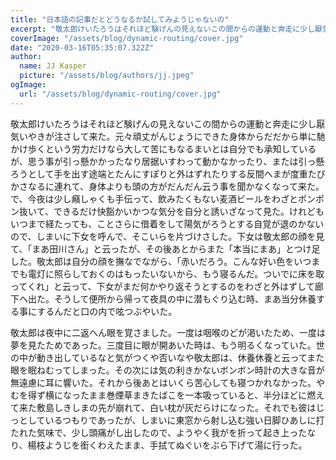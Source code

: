 ```yaml
---
title: "日本語の記事だとどうなるか試してみようじゃないの"
excerpt: "敬太郎けいたろうはそれほど験げんの見えないこの間からの運動と奔走に少し厭気いやきが注さして来た。元々頑丈がんじょうにできた身体からだだから単に馳かけ歩くという労力だけなら大して苦にもなるまいとは自分でも承知しているが、思う事が引っ懸かかったなり居据いすわって動かなかったり、または引っ懸ろうとして手を出す途端とたんにすぽりと外はずれ"
coverImage: "/assets/blog/dynamic-routing/cover.jpg"
date: "2020-03-16T05:35:07.322Z"
author:
  name: JJ Kasper
  picture: "/assets/blog/authors/jj.jpeg"
ogImage:
  url: "/assets/blog/dynamic-routing/cover.jpg"
---
```


敬太郎けいたろうはそれほど験げんの見えないこの間からの運動と奔走に少し厭気いやきが注さして来た。元々頑丈がんじょうにできた身体からだだから単に馳かけ歩くという労力だけなら大して苦にもなるまいとは自分でも承知しているが、思う事が引っ懸かかったなり居据いすわって動かなかったり、または引っ懸ろうとして手を出す途端とたんにすぽりと外はずれたりする反間へまが度重たびかさなるに連れて、身体よりも頭の方がだんだん云う事を聞かなくなって来た。で、今夜は少し癪しゃくも手伝って、飲みたくもない麦酒ビールをわざとポンポン抜いて、できるだけ快豁かいかつな気分を自分と誘いざなって見た。けれどもいつまで経たっても、ことさらに借着をして陽気がろうとする自覚が退のかないので、しまいに下女を呼んで、そこいらを片づけさした。下女は敬太郎の顔を見て、「まあ田川さん」と云ったが、その後あとからまた「本当にまあ」とつけ足した。敬太郎は自分の顔を撫なでながら、「赤いだろう。こんな好い色をいつまでも電灯に照らしておくのはもったいないから、もう寝るんだ。ついでに床を取ってくれ」と云って、下女がまだ何かやり返そうとするのをわざと外はずして廊下へ出た。そうして便所から帰って夜具の中に潜もぐり込む時、まあ当分休養する事にするんだと口の内で呟つぶやいた。

敬太郎は夜中に二返へん眼を覚さました。一度は咽喉のどが渇いたため、一度は夢を見たためであった。三度目に眼が開あいた時は、もう明るくなっていた。世の中が動き出しているなと気がつくや否いなや敬太郎は、休養休養と云ってまた眼を眠ねむってしまった。その次には気の利きかないボンボン時計の大きな音が無遠慮に耳に響いた。それから後あとはいくら苦心しても寝つかれなかった。やむを得ず横になったまま巻煙草まきたばこを一本吸っていると、半分ほどに燃えて来た敷島しきしまの先が崩れて、白い枕が灰だらけになった。それでも彼はじっとしているつもりであったが、しまいに東窓から射し込む強い日脚ひあしに打たれた気味で、少し頭痛がし出したので、ようやく我がを折って起き上ったなり、楊枝ようじを銜くわえたまま、手拭てぬぐいをぶら下げて湯に行った。
